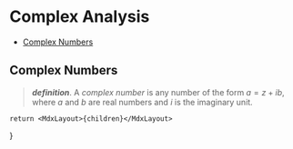 
# Complex Analysis

<TOC>

- [Complex Numbers](#complex-numbers)

</TOC>

## Complex Numbers
> __*definition*__. A _complex number_ is any number of the form ${a = z + ib,}$ where ${a}$ and ${b}$ are real numbers and ${i}$ is the imaginary unit.


    return <MdxLayout>{children}</MdxLayout>
}